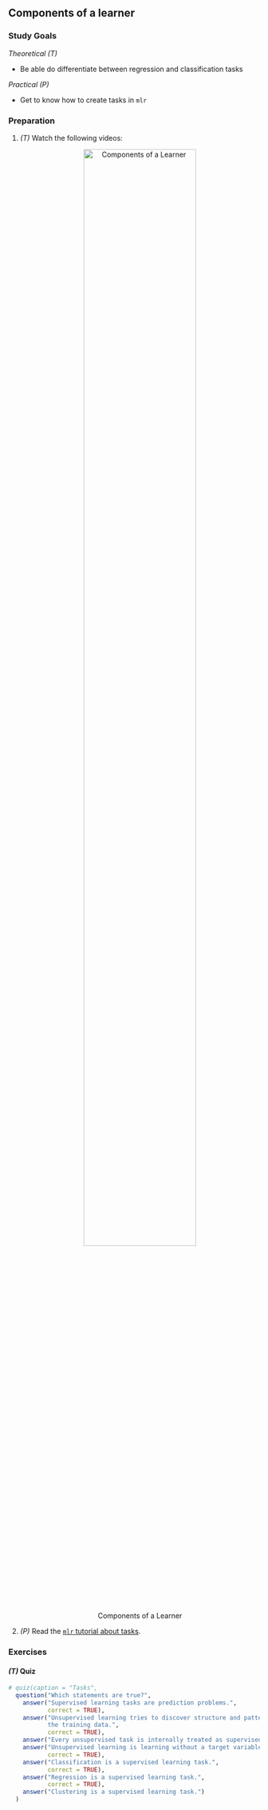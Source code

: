 ## Components of a learner

### Study Goals

*Theoretical (T)*

- Be able do differentiate between regression and classification tasks

*Practical (P)*

- Get to know how to create tasks in `mlr`

### Preparation

1.  *(T)* Watch the following videos:
    <center>
    ![Components of a Learner](https://youtu.be/zaB7WioK1Kw){width="75%"}
    </center>


1.  *(P)* Read the [`mlr` tutorial about tasks](https://mlr.mlr-org.com/articles/tutorial/task.html).

### Exercises

#### *(T)* Quiz

```r
# quiz(caption = "Tasks",
  question("Which statements are true?",
    answer("Supervised learning tasks are prediction problems.",
           correct = TRUE),
    answer("Unsupervised learning tries to discover structure and patterns in
           the training data.",
           correct = TRUE),
    answer("Every unsupervised task is internally treated as supervised task."),
    answer("Unsupervised learning is learning without a target variable.",
           correct = TRUE),
    answer("Classification is a supervised learning task.",
           correct = TRUE),
    answer("Regression is a supervised learning task.",
           correct = TRUE),
    answer("Clustering is a supervised learning task.")
  )
```

